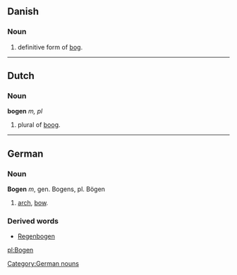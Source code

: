 == Danish ==
=== Noun ===
# definitive form of [[bog]].

----
== Dutch ==
=== Noun ===
'''bogen''' ''m, pl''

# plural of [[boog]].

----
== German ==
=== Noun ===
'''Bogen''' ''m'', gen. Bogens, pl. Bögen

# [[arch]], [[bow]].

=== Derived words ===

* [[Regenbogen]]

[[Category:German nouns]]

[[pl:Bogen]]